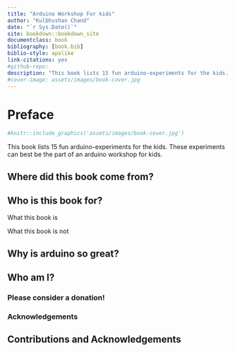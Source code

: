 ```yaml
--- 
title: "Arduino Workshop For kids"
author: "Kulbhushan Chand"
date: "`r Sys.Date()`"
site: bookdown::bookdown_site
documentclass: book
bibliography: [book.bib]
biblio-style: apalike
link-citations: yes
#github-repo: 
description: "This book lists 15 fun arduino-experiments for the kids. These experiments can best be the part of an arduino workshop for kids."
#cover-image: assets/images/book-cover.jpg
---
```



# Preface {#preface -}

```r
#knitr::include_graphics('assets/images/book-cover.jpg')
```

This book lists 15 fun arduino-experiments for the kids. These experiments can best be the part of an arduino workshop for kids.

## Where did this book come from? {-}

## Who is this book for? {-}

What this book is

What this book is not


## Why is arduino so great? {-}


## Who am I? {-}

### Please consider a donation!


### Acknowledgements


## Contributions and Acknowledgements {-}





